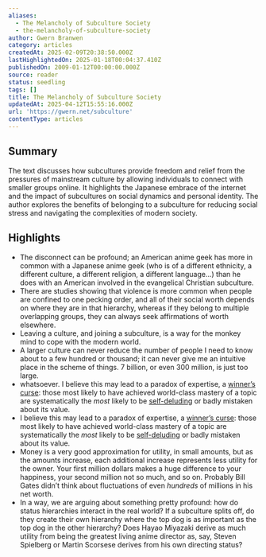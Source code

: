 ```yaml
---
aliases:
  - The Melancholy of Subculture Society
  - the-melancholy-of-subculture-society
author: Gwern Branwen
category: articles
createdAt: 2025-02-09T20:38:50.000Z
lastHighlightedOn: 2025-01-18T00:04:37.410Z
publishedOn: 2009-01-12T00:00:00.000Z
source: reader
status: seedling
tags: []
title: The Melancholy of Subculture Society
updatedAt: 2025-04-12T15:55:16.000Z
url: 'https://gwern.net/subculture'
contentType: articles
---
```

## Summary

The text discusses how subcultures provide freedom and relief from the pressures of mainstream culture by allowing individuals to connect with smaller groups online. It highlights the Japanese embrace of the internet and the impact of subcultures on social dynamics and personal identity. The author explores the benefits of belonging to a subculture for reducing social stress and navigating the complexities of modern society.

## Highlights

- The disconnect can be profound; an American anime geek has more in common with a Japanese anime geek (who is of a different ethnicity, a different culture, a different religion, a different language…) than he does with an American involved in the evangelical Christian subculture.
- There are studies showing that violence is more common when people are confined to one pecking order, and all of their social worth depends on where they are in that hierarchy, whereas if they belong to multiple overlapping groups, they can always seek affirmations of worth elsewhere.
- Leaving a culture, and joining a subculture, is a way for the monkey mind to cope with the modern world.
- A larger culture can never reduce the number of people I need to know about to a few hundred or thousand; it can never give me an intuitive place in the scheme of things. 7 billion, or even 300 million, is just too large.
- whatsoever. I believe this may lead to a paradox of expertise, a [winner’s curse⁠](https://en.wikipedia.org/wiki/Winner%27s_curse): those most likely to have achieved world-class mastery of a topic are systematically the _most_ likely to be [self-deluding⁠](https://en.wikipedia.org/wiki/Effort_justification) or badly mistaken about its value.
- I believe this may lead to a paradox of expertise, a [winner’s curse⁠](https://en.wikipedia.org/wiki/Winner%27s_curse): those most likely to have achieved world-class mastery of a topic are systematically the _most_ likely to be [self-deluding⁠](https://en.wikipedia.org/wiki/Effort_justification) or badly mistaken about its value.
- Money is a very good approximation for utility, in small amounts, but as the amounts increase, each additional increase represents less utility for the owner. Your first million dollars makes a huge difference to your happiness, your second million not so much, and so on. Probably Bill Gates didn’t think about fluctuations of even _hundreds_ of millions in his net worth.
- In a way, we are arguing about something pretty profound: how do status hierarchies interact in the real world? If a subculture splits off, do they create their own hierarchy where the top dog is as important as the top dog in the other hierarchy? Does Hayao Miyazaki derive as much utility from being the greatest living anime director as, say, Steven Spielberg or Martin Scorsese derives from his own directing status?
